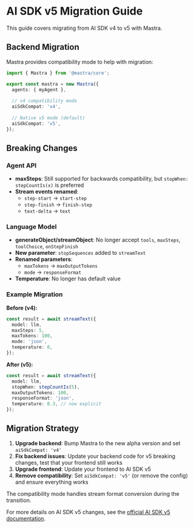 # AI SDK v5 Migration Guide

This guide covers migrating from AI SDK v4 to v5 with Mastra.

## Backend Migration

Mastra provides compatibility mode to help with migration:

```typescript
import { Mastra } from '@mastra/core';

export const mastra = new Mastra({
  agents: { myAgent },
  
  // v4 compatibility mode
  aiSdkCompat: 'v4',
  
  // Native v5 mode (default)
  aiSdkCompat: 'v5',
});
```

## Breaking Changes

### Agent API

- **maxSteps**: Still supported for backwards compatibility, but `stopWhen: stepCountIs(x)` is preferred
- **Stream events renamed**: 
  - `step-start` → `start-step`
  - `step-finish` → `finish-step`
  - `text-delta` → `text`

### Language Model

- **generateObject/streamObject**: No longer accept `tools`, `maxSteps`, `toolChoice`, `onStepFinish`
- **New parameter**: `stopSequences` added to `streamText`
- **Renamed parameters**:
  - `maxTokens` → `maxOutputTokens`
  - `mode` → `responseFormat`
- **Temperature**: No longer has default value

### Example Migration

**Before (v4):**
```typescript
const result = await streamText({
  model: llm,
  maxSteps: 5,
  maxTokens: 100,
  mode: 'json',
  temperature: 0,
});
```

**After (v5):**
```typescript
const result = await streamText({
  model: llm,
  stopWhen: stepCountIs(5),
  maxOutputTokens: 100,
  responseFormat: 'json',
  temperature: 0.3, // now explicit
});
```

## Migration Strategy

1. **Upgrade backend**: Bump Mastra to the new alpha version and set `aiSdkCompat: 'v4'`
2. **Fix backend issues**: Update your backend code for v5 breaking changes, test that your frontend still works
3. **Upgrade frontend**: Update your frontend to AI SDK v5
4. **Remove compatibility**: Set `aiSdkCompat: 'v5'` (or remove the config) and ensure everything works

The compatibility mode handles stream format conversion during the transition.

For more details on AI SDK v5 changes, see the [official AI SDK v5 documentation](https://v5.ai-sdk.dev/docs/announcing-ai-sdk-5-alpha).